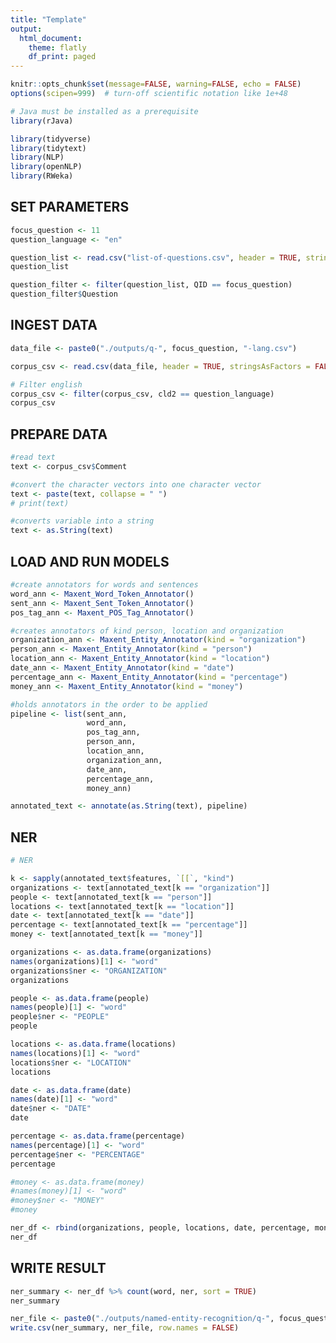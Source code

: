 ```yaml
---
title: "Template"
output: 
  html_document:
    theme: flatly
    df_print: paged
---
```


```r

knitr::opts_chunk$set(message=FALSE, warning=FALSE, echo = FALSE)
options(scipen=999)  # turn-off scientific notation like 1e+48

# Java must be installed as a prerequisite
library(rJava)

library(tidyverse)
library(tidytext)
library(NLP)
library(openNLP)
library(RWeka)

```


## SET PARAMETERS


```r

focus_question <- 11
question_language <- "en"

question_list <- read.csv("list-of-questions.csv", header = TRUE, stringsAsFactors = FALSE, encoding="UTF-8")
question_list

question_filter <- filter(question_list, QID == focus_question)
question_filter$Question

```



## INGEST DATA


```r

data_file <- paste0("./outputs/q-", focus_question, "-lang.csv")

corpus_csv <- read.csv(data_file, header = TRUE, stringsAsFactors = FALSE, encoding="UTF-8")

# Filter english
corpus_csv <- filter(corpus_csv, cld2 == question_language)
corpus_csv

```


## PREPARE DATA


```r

#read text
text <- corpus_csv$Comment

#convert the character vectors into one character vector
text <- paste(text, collapse = " ")
# print(text)

#converts variable into a string
text <- as.String(text)

```


## LOAD AND RUN MODELS


```r

#create annotators for words and sentences
word_ann <- Maxent_Word_Token_Annotator()
sent_ann <- Maxent_Sent_Token_Annotator()
pos_tag_ann <- Maxent_POS_Tag_Annotator()

#creates annotators of kind person, location and organization
organization_ann <- Maxent_Entity_Annotator(kind = "organization")
person_ann <- Maxent_Entity_Annotator(kind = "person")
location_ann <- Maxent_Entity_Annotator(kind = "location")
date_ann <- Maxent_Entity_Annotator(kind = "date")
percentage_ann <- Maxent_Entity_Annotator(kind = "percentage")
money_ann <- Maxent_Entity_Annotator(kind = "money")

#holds annotators in the order to be applied
pipeline <- list(sent_ann,
                 word_ann,
                 pos_tag_ann,
                 person_ann,
                 location_ann,
                 organization_ann,
                 date_ann,
                 percentage_ann,
                 money_ann)

annotated_text <- annotate(as.String(text), pipeline)


```


## NER


```r

# NER

k <- sapply(annotated_text$features, `[[`, "kind")
organizations <- text[annotated_text[k == "organization"]]
people <- text[annotated_text[k == "person"]]
locations <- text[annotated_text[k == "location"]]
date <- text[annotated_text[k == "date"]]
percentage <- text[annotated_text[k == "percentage"]]
money <- text[annotated_text[k == "money"]]

organizations <- as.data.frame(organizations)
names(organizations)[1] <- "word"
organizations$ner <- "ORGANIZATION"
organizations

people <- as.data.frame(people)
names(people)[1] <- "word"
people$ner <- "PEOPLE"
people

locations <- as.data.frame(locations)
names(locations)[1] <- "word"
locations$ner <- "LOCATION"
locations

date <- as.data.frame(date)
names(date)[1] <- "word"
date$ner <- "DATE"
date

percentage <- as.data.frame(percentage)
names(percentage)[1] <- "word"
percentage$ner <- "PERCENTAGE"
percentage

#money <- as.data.frame(money)
#names(money)[1] <- "word"
#money$ner <- "MONEY"
#money

ner_df <- rbind(organizations, people, locations, date, percentage, money)
ner_df


```

## WRITE RESULT

```r

ner_summary <- ner_df %>% count(word, ner, sort = TRUE)
ner_summary

ner_file <- paste0("./outputs/named-entity-recognition/q-", focus_question, "-ner.csv")
write.csv(ner_summary, ner_file, row.names = FALSE)

```



